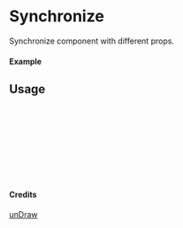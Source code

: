
<Meta of={Synchronize} title="unDraw/Synchronize" />

# Synchronize

Synchronize component with different props.

#### Example

<Canvas of={Synchronize.Primary} />

## Usage

```ts
import { Synchronize } from "yadl-ui";

const Example = () => {
  return (
      <Synchronize />
  );
};

export default Example;
```

#### Credits
[unDraw](https://undraw.co/illustrations)

